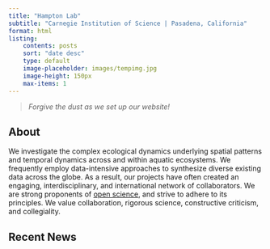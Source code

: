 ```yaml
---
title: "Hampton Lab"
subtitle: "Carnegie Institution of Science | Pasadena, California"
format: html
listing: 
    contents: posts
    sort: "date desc"
    type: default
    image-placeholder: images/tempimg.jpg
    image-height: 150px
    max-items: 1
---
```



 > _Forgive the dust as we set up our website!_ 
 
## About

We investigate the complex ecological dynamics underlying spatial patterns and temporal dynamics across and within aquatic ecosystems. We frequently employ data-intensive approaches to synthesize diverse existing data across the globe. As a result, our projects have often created an engaging, interdisciplinary, and international network of collaborators. We are strong proponents of [open science](https://esajournals.onlinelibrary.wiley.com/doi/full/10.1890/ES14-00402.1), and strive to adhere to its principles. We value collaboration, rigorous science, constructive criticism, and collegiality.

## Recent News

